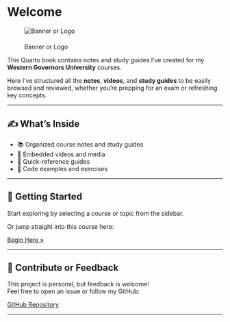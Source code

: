 # Welcome {.unnumbered}

::: {.text-center}
![Banner or Logo](https://placehold.co/200){.img-fluid style="margin-bottom: 20px;"}
:::

::: {.lead}
This Quarto book contains notes and study guides I’ve created for my **Western Governors University** courses.

Here I’ve structured all the **notes**, **videos**, and **study guides** to be easily browsed and reviewed, whether you're prepping for an exam or refreshing key concepts.
:::

---

## ✍️ What's Inside

::: {.card}
- 📚 Organized course notes and study guides
- 🎥 Embedded videos and media
- 🧠 Quick-reference guides
- 🧪 Code examples and exercises
:::

---

## 🚀 Getting Started

::: {.callout-tip appearance="simple"}
Start exploring by selecting a course or topic from the sidebar.

Or jump straight into this course here:
:::

[Begin Here »](courseD421.qmd){.btn .btn-primary .btn-lg}

---

## 🙌 Contribute or Feedback

This project is personal, but feedback is welcome!  
Feel free to open an issue or follow my GitHub:

[GitHub Repository](https://github.com/MarcellaHarr/study-guides-and-notes){.btn .btn-outline-secondary}

---
